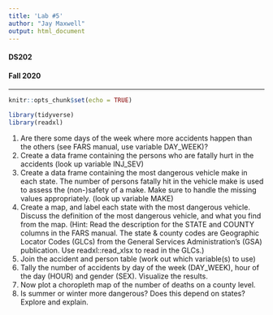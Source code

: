 ```yaml
---
title: 'Lab #5'
author: "Jay Maxwell"
output: html_document
---
```

<h4>DS202</h4>
<h4>Fall 2020</h4>
<hr>
```r
knitr::opts_chunk$set(echo = TRUE)

library(tidyverse)
library(readxl)

```

1. Are there some days of the week where more accidents happen than the others (see FARS manual, use variable DAY_WEEK)?
2. Create a data frame containing the persons who are fatally hurt in the accidents (look up variable INJ_SEV)
3. Create a data frame containing the most dangerous vehicle make in each state. The number of persons fatally hit in the vehicle make is used to assess the (non-)safety of a make. Make sure to handle the missing values appropriately. (look up variable MAKE)
4. Create a map, and label each state with the most dangerous vehicle. Discuss the definition of the most dangerous vehicle, and what you find from the map. (Hint: Read the description for the STATE and COUNTY columns in the FARS manual. The state & county codes are Geographic Locator Codes (GLCs) from the General Services Administration’s (GSA) publication. Use readxl::read_xlsx to read in the GLCs.)
5. Join the accident and person table (work out which variable(s) to use)
6. Tally the number of accidents by day of the week (DAY_WEEK), hour of the day (HOUR) and gender (SEX). Visualize the results.
7. Now plot a choropleth map of the number of deaths on a county level.
8. Is summer or winter more dangerous? Does this depend on states? Explore and explain.